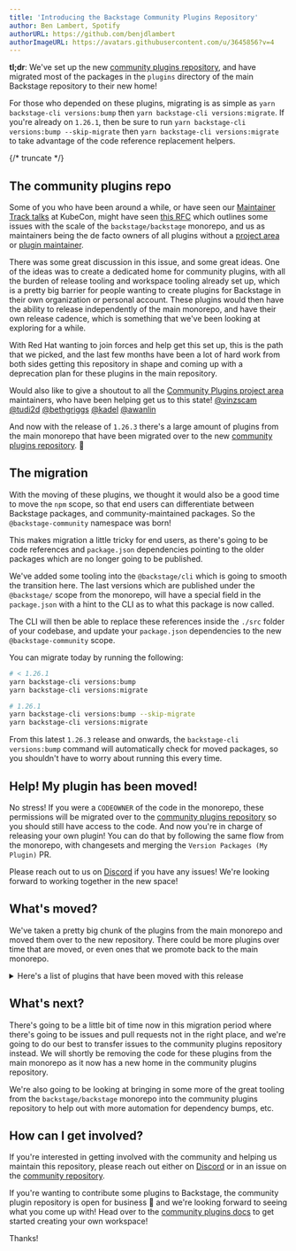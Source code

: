 ```yaml
---
title: 'Introducing the Backstage Community Plugins Repository'
author: Ben Lambert, Spotify
authorURL: https://github.com/benjdlambert
authorImageURL: https://avatars.githubusercontent.com/u/3645856?v=4
---
```


**tl;dr**: We've set up the new [community plugins repository](https://github.com/backstage/community-plugins), and have migrated most of the packages in the `plugins` directory of the main Backstage repository to their new home!

For those who depended on these plugins, migrating is as simple as `yarn backstage-cli versions:bump` then `yarn backstage-cli versions:migrate`. If you're already on `1.26.1`, then be sure to run `yarn backstage-cli versions:bump --skip-migrate` then `yarn backstage-cli versions:migrate` to take advantage of the code reference replacement helpers.

{/* truncate */}

## The community plugins repo

Some of you who have been around a while, or have seen our [Maintainer Track talks](https://www.youtube.com/watch?v=ONMBYnhxnNU) at KubeCon, might have seen [this RFC](https://github.com/backstage/backstage/issues/20266) which outlines some issues with the scale of the `backstage/backstage` monorepo, and us as maintainers being the de facto owners of all plugins without a [project area](https://github.com/backstage/community/blob/main/GOVERNANCE.md#project-area) or [plugin maintainer](https://github.com/backstage/community/blob/main/GOVERNANCE.md#project-area-maintainer).

There was some great discussion in this issue, and some great ideas. One of the ideas was to create a dedicated home for community plugins, with all the burden of release tooling and workspace tooling already set up, which is a pretty big barrier for people wanting to create plugins for Backstage in their own organization or personal account. These plugins would then have the ability to release independently of the main monorepo, and have their own release cadence, which is something that we've been looking at exploring for a while.

With Red Hat wanting to join forces and help get this set up, this is the path that we picked, and the last few months have been a lot of hard work from both sides getting this repository in shape and coming up with a deprecation plan for these plugins in the main repository.

Would also like to give a shoutout to all the [Community Plugins project area](https://github.com/backstage/backstage/blob/master/OWNERS.md#community-plugins) maintainers, who have been helping get us to this state! [@vinzscam](https://github.com/vinzscam) [@tudi2d](https://github.com/tudi2d) [@bethgriggs](https://github.com/BethGriggs) [@kadel](https://github.com/kadel) [@awanlin](https://github.com/awanlin) 

And now with the release of `1.26.3` there's a large amount of plugins from the main monorepo that have been migrated over to the new [community plugins repository](https://github.com/backstage/community-plugins). :tada:

## The migration

With the moving of these plugins, we thought it would also be a good time to move the `npm` scope, so that end users can differentiate between Backstage packages, and community-maintained packages. So the `@backstage-community` namespace was born!

This makes migration a little tricky for end users, as there's going to be code references and `package.json` dependencies pointing to the older packages which are no longer going to be published.

We've added some tooling into the `@backstage/cli` which is going to smooth the transition here. The last versions which are published under the `@backstage/` scope from the monorepo, will have a special field in the `package.json` with a hint to the CLI as to what this package is now called.

The CLI will then be able to replace these references inside the `./src` folder of your codebase, and update your `package.json` dependencies to the new `@backstage-community` scope.

You can migrate today by running the following:

```bash
# < 1.26.1
yarn backstage-cli versions:bump
yarn backstage-cli versions:migrate

# 1.26.1
yarn backstage-cli versions:bump --skip-migrate
yarn backstage-cli versions:migrate
```

From this latest `1.26.3` release and onwards, the `backstage-cli versions:bump` command will automatically check for moved packages, so you shouldn't have to worry about running this every time.

## Help! My plugin has been moved!

No stress! If you were a `CODEOWNER` of the code in the monorepo, these permissions will be migrated over to the [community plugins repository](https://github.com/backstage/community-plugins) so you should still have access to the code. And now you're in charge of releasing your own plugin!  You can do that by following the same flow from the monorepo, with changesets and merging the `Version Packages (My Plugin)` PR.

Please reach out to us on [Discord](https://discord.com/invite/backstage-687207715902193673) if you have any issues! We're looking forward to working together in the new space!

## What's moved?

We've taken a pretty big chunk of the plugins from the main monorepo and moved them over to the new repository. There could be more plugins over time that are moved, or even ones that we promote back to the main monorepo.

<details>
  <summary>
    Here's a list of plugins that have been moved with this release
  </summary>

- `@backstage/plugin-adr-backend`

- `@backstage/plugin-adr-common`

- `@backstage/plugin-adr`

- `@backstage/plugin-airbrake-backend`

- `@backstage/plugin-airbrake`

- `@backstage/plugin-allure`

- `@backstage/plugin-analytics-module-ga`

- `@backstage/plugin-analytics-module-ga4`

- `@backstage/plugin-analytics-module-newrelic-browser`

- `@backstage/plugin-apache-airflow`

- `@backstage/plugin-apollo-explorer`

- `@backstage/plugin-azure-devops-backend`

- `@backstage/plugin-azure-devops-common`

- `@backstage/plugin-azure-devops`

- `@backstage/plugin-azure-sites-backend`

- `@backstage/plugin-azure-sites-common`

- `@backstage/plugin-azure-sites`

- `@backstage/plugin-badges-backend`

- `@backstage/plugin-badges`

- `@backstage/plugin-bazaar-backend`

- `@backstage/plugin-bazaar`

- `@backstage/plugin-bitrise`

- `@backstage/plugin-cicd-statistics-module-gitlab`

- `@backstage/plugin-cicd-statistics`

- `@backstage/plugin-circleci`

- `@backstage/plugin-cloudbuild`

- `@backstage/plugin-code-climate`

- `@backstage/plugin-code-coverage-backend`

- `@backstage/plugin-code-coverage`

- `@backstage/plugin-codescene`

- `@backstage/plugin-cost-insights-common`

- `@backstage/plugin-cost-insights`

- `@backstage/plugin-dynatrace`

- `@backstage/plugin-entity-feedback-backend`

- `@backstage/plugin-entity-feedback-common`

- `@backstage/plugin-entity-feedback`

- `@backstage/plugin-entity-validation`

- `@backstage/plugin-explore-backend`

- `@backstage/plugin-explore-common`

- `@backstage/plugin-explore-react`

- `@backstage/plugin-explore`

- `@backstage/plugin-firehydrant`

- `@backstage/plugin-fossa`

- `@backstage/plugin-gcalendar`

- `@backstage/plugin-gcp-projects`

- `@backstage/plugin-git-release-manager`

- `@backstage/plugin-github-actions`

- `@backstage/plugin-github-deployments`

- `@backstage/plugin-github-issues`

- `@backstage/plugin-github-pull-requests-board`

- `@backstage/plugin-gitops-profiles`

- `@backstage/plugin-gocd`

- `@backstage/plugin-graphiql`

- `@backstage/plugin-graphql-voyager`

- `@backstage/plugin-ilert`

- `@backstage/plugin-jenkins-backend`

- `@backstage/plugin-jenkins-common`

- `@backstage/plugin-jenkins`

- `@backstage/plugin-kafka-backend`

- `@backstage/plugin-kafka`

- `@backstage/plugin-lighthouse-backend`

- `@backstage/plugin-lighthouse-common`

- `@backstage/plugin-lighthouse`

- `@backstage/plugin-linguist`

- `@backstage/plugin-linguist-common`

- `@backstage/plugin-linguist-backend`

- `@backstage/plugin-microsoft-calendar`

- `@backstage/plugin-newrelic-dashboard`

- `@backstage/plugin-newrelic`

- `@backstage/plugin-nomad`

- `@backstage/plugin-nomad-backend`

- `@backstage/plugin-octopus-deploy`

- `@backstage/plugin-opencost`

- `@backstage/plugin-periskop-backend`

- `@backstage/plugin-periskop`

- `@backstage/plugin-playlist-backend`

- `@backstage/plugin-playlist-common`

- `@backstage/plugin-playlist`

- `@backstage/plugin-puppetdb`

- `@backstage/plugin-rollbar-backend`

- `@backstage/plugin-rollbar`

- `@backstage/plugin-sentry`

- `@backstage/plugin-shortcuts`

- `@backstage/plugin-sonarqube-backend`

- `@backstage/plugin-sonarqube-react`

- `@backstage/plugin-sonarqube`

- `@backstage/plugin-splunk-on-call`

- `@backstage/plugin-stack-overflow-backend`

- `@backstage/plugin-stack-overflow`

- `@backstage/plugin-stackstorm`

- `@backstage/plugin-tech-insights-backend-module-jsonfc`

- `@backstage/plugin-tech-insights-backend`

- `@backstage/plugin-tech-insights-common`

- `@backstage/plugin-tech-insights-node`

- `@backstage/plugin-tech-insights`

- `@backstage/plugin-tech-radar`

- `@backstage/plugin-vault-backend`

- `@backstage/plugin-vault-node`

- `@backstage/plugin-vault`

- `@backstage/plugin-xcmetrics`

</details>

## What's next?

There's going to be a little bit of time now in this migration period where there's going to be issues and pull requests not in the right place, and we're going to do our best to transfer issues to the community plugins repository instead. We will shortly be removing the code for these plugins from the main monorepo as it now has a new home in the community plugins repository.

We're also going to be looking at bringing in some more of the great tooling from the `backstage/backstage` monorepo into the community plugins repository to help out with more automation for dependency bumps, etc.

## How can I get involved?

If you're interested in getting involved with the community and helping us maintain this repository, please reach out either on [Discord](https://discord.com/invite/backstage-687207715902193673) or in an issue on the [community repository](https://github.com/backstage/community).

If you're wanting to contribute some plugins to Backstage, the community plugin repository is open for business :tada: and we're looking forward to seeing what you come up with! Head over to the [community plugins docs](https://github.com/backstage/community-plugins/tree/main/README.md) to get started creating your own workspace!

Thanks!
